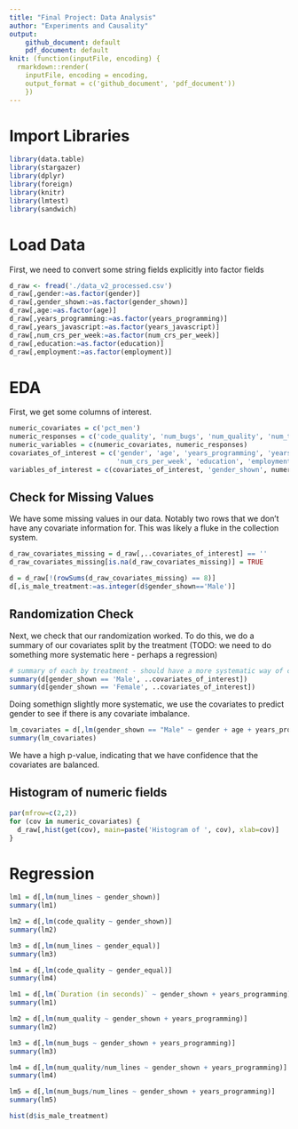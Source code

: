 ```yaml
---
title: "Final Project: Data Analysis"
author: "Experiments and Causality"
output: 
    github_document: default
    pdf_document: default
knit: (function(inputFile, encoding) {
  rmarkdown::render(
    inputFile, encoding = encoding,
    output_format = c('github_document', 'pdf_document')) 
    })
---
```


# Import Libraries

```r
library(data.table)
library(stargazer)
library(dplyr)
library(foreign)
library(knitr)
library(lmtest)
library(sandwich)
```

# Load Data

First, we need to convert some string fields explicitly into factor fields
```r
d_raw <- fread('./data_v2_processed.csv')
d_raw[,gender:=as.factor(gender)]
d_raw[,gender_shown:=as.factor(gender_shown)]
d_raw[,age:=as.factor(age)]
d_raw[,years_programming:=as.factor(years_programming)]
d_raw[,years_javascript:=as.factor(years_javascript)]
d_raw[,num_crs_per_week:=as.factor(num_crs_per_week)]
d_raw[,education:=as.factor(education)]
d_raw[,employment:=as.factor(employment)]
```

# EDA
First, we get some columns of interest.
```r
numeric_covariates = c('pct_men') 
numeric_responses = c('code_quality', 'num_bugs', 'num_quality', 'num_texts')
numeric_variables = c(numeric_covariates, numeric_responses)
covariates_of_interest = c('gender', 'age', 'years_programming', 'years_javascript', 
                           'num_crs_per_week', 'education', 'employment', numeric_covariates)
variables_of_interest = c(covariates_of_interest, 'gender_shown', numeric_responses, 'duration')
```

## Check for Missing Values
We have some missing values in our data. Notably two rows that we don't have any covariate information for. This was likely a fluke in the collection system.

```r
d_raw_covariates_missing = d_raw[,..covariates_of_interest] == ''
d_raw_covariates_missing[is.na(d_raw_covariates_missing)] = TRUE

d = d_raw[!(rowSums(d_raw_covariates_missing) == 8)]
d[,is_male_treatment:=as.integer(d$gender_shown=='Male')]
```

## Randomization Check
Next, we check that our randomization worked. To do this, we do a summary of our covariates split by the treatment (TODO: we need to do something more systematic here - perhaps a regression)
```r
# summary of each by treatment - should have a more systematic way of checking covariates
summary(d[gender_shown == 'Male', ..covariates_of_interest])
summary(d[gender_shown == 'Female', ..covariates_of_interest])
```

Doing somethign slightly more systematic, we use the covariates to predict gender to see if there is any covariate imbalance.
```r
lm_covariates = d[,lm(gender_shown == "Male" ~ gender + age + years_programming + years_javascript + num_crs_per_week + education + employment + pct_men)]
summary(lm_covariates)
```

We have a high p-value, indicating that we have confidence that the covariates are balanced.

## Histogram of numeric fields
```r
par(mfrow=c(2,2))
for (cov in numeric_covariates) {
  d_raw[,hist(get(cov), main=paste('Histogram of ', cov), xlab=cov)]  
}
```

# Regression
```r
lm1 = d[,lm(num_lines ~ gender_shown)]
summary(lm1)

lm2 = d[,lm(code_quality ~ gender_shown)]
summary(lm2)

lm3 = d[,lm(num_lines ~ gender_equal)]
summary(lm3)

lm4 = d[,lm(code_quality ~ gender_equal)]
summary(lm4)
```
```r
lm1 = d[,lm(`Duration (in seconds)` ~ gender_shown + years_programming)]
summary(lm1)

lm2 = d[,lm(num_quality ~ gender_shown + years_programming)]
summary(lm2)

lm3 = d[,lm(num_bugs ~ gender_shown + years_programming)]
summary(lm3)

lm4 = d[,lm(num_quality/num_lines ~ gender_shown + years_programming)]
summary(lm4)

lm5 = d[,lm(num_bugs/num_lines ~ gender_shown + years_programming)]
summary(lm5)

```
```r
hist(d$is_male_treatment)
```

